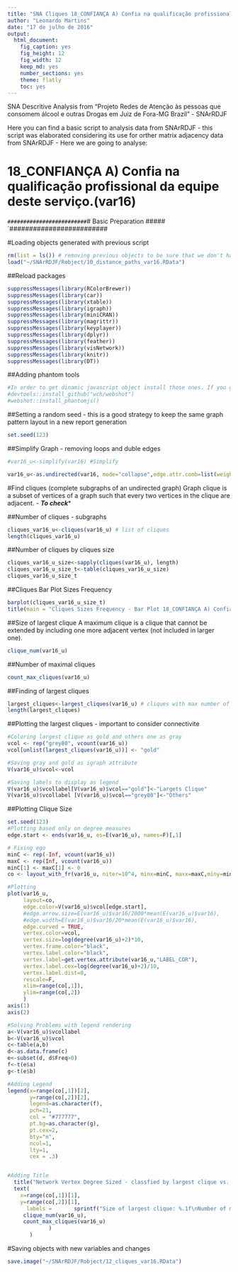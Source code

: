 ```yaml
---
title: "SNA Cliques 18_CONFIANÇA A) Confia na qualificação profissional da equipe deste serviço.(var16)"
author: "Leonardo Martins"
date: "17 de julho de 2016"
output: 
  html_document: 
    fig_caption: yes
    fig_height: 12
    fig_width: 12
    keep_md: yes
    number_sections: yes
    theme: flatly
    toc: yes
---
```

SNA Descritive Analysis from "Projeto Redes de Atenção às pessoas que consomem álcool e outras Drogas em Juiz de Fora-MG   Brazil"  - SNArRDJF

Here you can find a basic script to analysis data from SNArRDJF - this script was elaborated considering its use for orther matrix adjacency data from SNArRDJF - Here we are going to analyse:

# 18_CONFIANÇA A) Confia na qualificação profissional da equipe deste serviço.(var16)

`#########################
`# Basic Preparation #####
`#########################

#Loading objects generated with previous script 
```r
rm(list = ls()) # removing previous objects to be sure that we don't have objects conflicts name
load("~/SNArRDJF/Robject/10_distance_paths_var16.RData")
```
##Reload packages
```r
suppressMessages(library(RColorBrewer))
suppressMessages(library(car))
suppressMessages(library(xtable))
suppressMessages(library(igraph))
suppressMessages(library(miniCRAN))
suppressMessages(library(magrittr))
suppressMessages(library(keyplayer))
suppressMessages(library(dplyr))
suppressMessages(library(feather))
suppressMessages(library(visNetwork))
suppressMessages(library(knitr))
suppressMessages(library(DT))
```
##Adding phantom tools
```r
#In order to get dinamic javascript object install those ones. If you get problems installing go to Stackoverflow.com and type your error to discover what to do. In some cases the libraries need to be intalled in outside R libs.
#devtools::install_github("wch/webshot")
#webshot::install_phantomjs()
```
##Setting a random seed - this is a good strategy to keep the same graph pattern layout in a new report generation
```r
set.seed(123)
```

##Simplify Graph - removing loops and duble edges 
```r
#var16_u<-simplify(var16) #Simplify

var16_u<-as.undirected(var16, mode="collapse",edge.attr.comb=list(weight="mean","ignore"))
```

#Find cliques (complete subgraphs of an undirected graph)
Graph clique is a subset of vertices of a graph such that every two vertices in the clique are adjacent. - ***To check****

##Number of cliques - subgraphs
```r
cliques_var16_u<-cliques(var16_u) # list of cliques 
length(cliques_var16_u)
```
##Number of cliques by cliques size
```r
cliques_var16_u_size<-sapply(cliques(var16_u), length) 
cliques_var16_u_size_t<-table(cliques_var16_u_size)
cliques_var16_u_size_t
```

##Cliques Bar Plot Sizes Frequency
```r
barplot(cliques_var16_u_size_t)
title(main = "Cliques Sizes Frequency - Bar Plot 18_CONFIANÇA A) Confia na qualificação profissional da equipe deste serviço.(var16)", font.main = 4)
```

##Size of largest clique 
A maximum clique is a clique that cannot be extended by including one more adjacent vertex (not included in larger one). 
```r
clique_num(var16_u)
```
##Number of maximal cliques
```r
count_max_cliques(var16_u)
```
##Finding of largest cliques
```r
largest_cliques<-largest_cliques(var16_u) # cliques with max number of nodes
length(largest_cliques)
```

##Plotting the largest cliques - important to consider connectivite 
```r
#Coloring largest clique as gold and others one as gray
vcol <- rep("grey80", vcount(var16_u))
vcol[unlist(largest_cliques(var16_u))] <- "gold"

#Saving gray and gold as igraph attribute
V(var16_u)$vcol<-vcol

#Saving labels to display as legend
V(var16_u)$vcollabel[V(var16_u)$vcol=="gold"]<-"Largets Clique"
V(var16_u)$vcollabel [V(var16_u)$vcol=="grey80"]<-"Others"
```
##Plotting Clique Size
```r
set.seed(123)
#Plotting based only on degree measures 
edge.start <- ends(var16_u, es=E(var16_u), names=F)[,1]

# Fixing ego
minC <- rep(-Inf, vcount(var16_u))
maxC <- rep(Inf, vcount(var16_u))
minC[1] <- maxC[1] <- 0
co <- layout_with_fr(var16_u, niter=10^4, minx=minC, maxx=maxC,miny=minC, maxy=maxC, weights=E(var16_u)$var16)

#Plotting
plot(var16_u, 
     layout=co,
     edge.color=V(var16_u)$vcol[edge.start],
     #edge.arrow.size=E(var16_u)$var16/2000*mean(E(var16_u)$var16),
     #edge.width=E(var16_u)$var16/20*mean(E(var16_u)$var16),
     edge.curved = TRUE,
     vertex.color=vcol,
     vertex.size=log(degree(var16_u)+2)*10,
     vertex.frame.color="black",
     vertex.label.color="black",
     vertex.label=get.vertex.attribute(var16_u,"LABEL_COR"),
     vertex.label.cex=log(degree(var16_u)+2)/10,
     vertex.label.dist=0,
     rescale=F,
     xlim=range(co[,1]), 
     ylim=range(co[,2])
     )
axis(1)
axis(2)

#Solving Problems with legend rendering 
a<-V(var16_u)$vcollabel
b<-V(var16_u)$vcol
c<-table(a,b)
d<-as.data.frame(c)
e<-subset(d, d$Freq>0)
f<-t(e$a)
g<-t(e$b)

#Adding Legend
legend(x=range(co[,1])[2], 
       y=range(co[,2])[2],
       legend=as.character(f),
       pch=21,
       col = "#777777", 
       pt.bg=as.character(g),
       pt.cex=2,
       bty="n", 
       ncol=1,
       lty=1,
       cex = .3)


#Adding Title
  title("Network Vertex Degree Sized - classfied by largest clique vs. others", sub = "Source: from authors ")  
  text( 
    x=range(co[,1])[1],
    y=range(co[,2])[1], 
      labels =       sprintf("Size of largest clique: %.1f\nNumber of maximal cliques: %.1f",
     clique_num(var16_u), 
     count_max_cliques(var16_u)
             )
       )
```
#Saving objects with new variables and changes
```r
save.image("~/SNArRDJF/Robject/12_cliques_var16.RData") 
```


